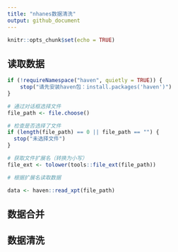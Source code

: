 ```yaml
---
title: "nhanes数据清洗" 
output: github_document
---
```

```r
knitr::opts_chunk$set(echo = TRUE)
```

## 读取数据
```r
if (!requireNamespace("haven", quietly = TRUE)) {
    stop("请先安装haven包：install.packages('haven')")
}

# 通过对话框选择文件
file_path <- file.choose()

# 检查是否选择了文件
if (length(file_path) == 0 || file_path == "") {
  stop("未选择文件")
}

# 获取文件扩展名（转换为小写）
file_ext <- tolower(tools::file_ext(file_path))

# 根据扩展名读取数据

data <- haven::read_xpt(file_path)
```

## 数据合并


## 数据清洗

